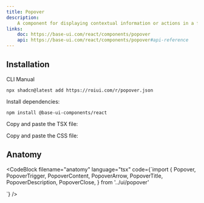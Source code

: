 ```yaml
---
title: Popover
description:
    A component for displaying contextual information or actions in a floating panel.
links:
    doc: https://base-ui.com/react/components/popover
    api: https://base-ui.com/react/components/popover#api-reference
---
```


<ComponentPreview name="popover-demo" />

## Installation

<InstallationTabs>

<InstallationTabsList>
    <InstallationTabsTrigger value="cli">CLI</InstallationTabsTrigger>
    <InstallationTabsTrigger value="manual">Manual</InstallationTabsTrigger>
</InstallationTabsList>

<InstallationTabsContent value="cli">

```package-install
npx shadcn@latest add https://roiui.com/r/popover.json
```

</InstallationTabsContent>

<InstallationTabsContent value="manual">

Install dependencies:

```package-install
npm install @base-ui-components/react
```

Copy and paste the TSX file:

<ComponentSource
    src="registry/brook/ui/popover/popover.tsx"
    title="components/ui/popover.tsx"
    collapsible={true}
/>

Copy and paste the CSS file:

<ComponentSource
    src="registry/brook/ui/popover/popover.module.css"
    title="components/ui/popover.module.css"
    language="css"
    collapsible={true}
/>

</InstallationTabsContent>

</InstallationTabs>

## Anatomy

<CodeBlock
filename="anatomy"
  language="tsx"
  code={`import {
  Popover,
  PopoverTrigger,
  PopoverContent,
  PopoverArrow,
  PopoverTitle,
  PopoverDescription,
  PopoverClose,
} from '../ui/popover'

<Popover>
    <PopoverTrigger />
    <PopoverContent>
        <PopoverArrow />
        <PopoverTitle />
        <PopoverDescription />
        <PopoverClose />
    </PopoverContent>
</Popover>
`} />
